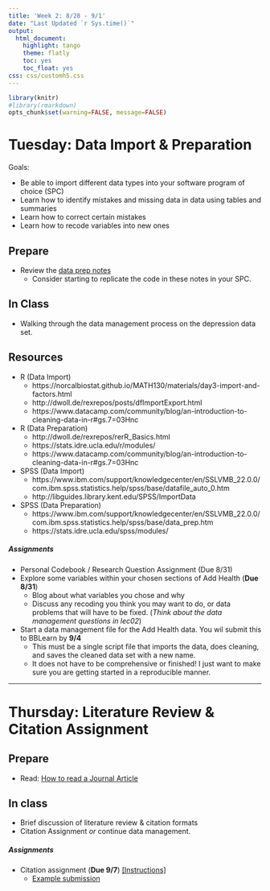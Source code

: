 ```yaml
---
title: 'Week 2: 8/28 - 9/1'
date: "Last Updated `r Sys.time()`"
output:
  html_document:
    highlight: tango
    theme: flatly
    toc: yes
    toc_float: yes
css: css/customh5.css
---
```


```r
library(knitr)
#library(rmarkdown)
opts_chunk$set(warning=FALSE, message=FALSE) 
```

# Tuesday: Data Import & Preparation
Goals: 

* Be able to import different data types into your software program of choice (SPC)
* Learn how to identify mistakes and missing data in data using tables and summaries
* Learn how to correct certain mistakes
* Learn how to recode variables into new ones


## Prepare
* Review the [data prep notes](docs/lec02_data_prep.html) 
    - Consider starting to replicate the code in these notes in your SPC. 

## In Class
* Walking through the data management process on the depression data set. 

## Resources
* R (Data Import)
    - https://norcalbiostat.github.io/MATH130/materials/day3-import-and-factors.html 
    - http://dwoll.de/rexrepos/posts/dfImportExport.html 
    - https://www.datacamp.com/community/blog/an-introduction-to-cleaning-data-in-r#gs.7=03Hnc 
* R (Data Preparation)
    - http://dwoll.de/rexrepos/rerR_Basics.html 
    - https://stats.idre.ucla.edu/r/modules/ 
    - https://www.datacamp.com/community/blog/an-introduction-to-cleaning-data-in-r#gs.7=03Hnc 
* SPSS (Data Import)
    - https://www.ibm.com/support/knowledgecenter/en/SSLVMB_22.0.0/com.ibm.spss.statistics.help/spss/base/datafile_auto_0.htm
    - http://libguides.library.kent.edu/SPSS/ImportData
* SPSS (Data Preparation)
    - https://www.ibm.com/support/knowledgecenter/en/SSLVMB_22.0.0/com.ibm.spss.statistics.help/spss/base/data_prep.htm 
    - https://stats.idre.ucla.edu/spss/modules/


##### Assignments
* Personal Codebook / Research Question Assignment (Due 8/31)
* Explore some variables within your chosen sections of Add Health (**Due 8/31**)
    - Blog about what variables you chose and why
    - Discuss any recoding you think you may want to do, or data problems that will have to be fixed. (_Think about the data management questions in lec02_) 
* Start a data management file for the Add Health data. You wil submit this to BBLearn by **9/4**
    - This must be a single script file that imports the data, does cleaning, and saves the cleaned data set with a new name. 
    - It does not have to be comprehensive or finished! I just want to make sure you are getting started in a reproducible manner. 
    
----

# Thursday: Literature Review & Citation Assignment

## Prepare
* Read: [How to read a Journal Article](docs/How to Read a Journal Article.pdf)

## In class
* Brief discussion of literature review & citation formats
* Citation Assignment _or_ continue data management. 


##### Assignments

* Citation assignment (**Due 9/7**) [[Instructions]](hw/Citation_Assignment.html)
    - [Example submission](docs/Citation Assignment Example.pdf)



